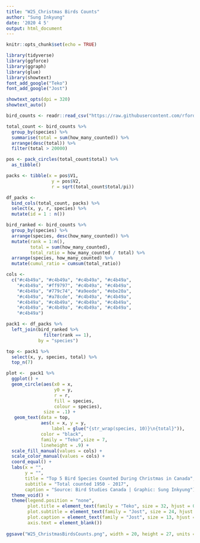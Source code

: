 ```yaml
---
title: "W25_Christmas Birds Counts"
author: "Sung Inkyung"
date: '2020 4 5'
output: html_document
---
```


```r
knitr::opts_chunk$set(echo = TRUE)
```

```r
library(tidyverse)
library(ggforce)
library(ggraph)
library(glue)
library(showtext)
font_add_google("Teko")
font_add_google("Jost")

showtext_opts(dpi = 320)
showtext_auto()
```

```r
bird_counts <- readr::read_csv("https://raw.githubusercontent.com/rfordatascience/tidytuesday/master/data/2019/2019-06-18/bird_counts.csv")
```

```r
total_count <- bird_counts %>% 
  group_by(species) %>% 
  summarise(total = sum(how_many_counted)) %>% 
  arrange(desc(total)) %>% 
  filter(total > 20000)
```

```r
pos <- pack_circles(total_count$total) %>% 
  as_tibble()

packs <- tibble(x = pos$V1,
                 y = pos$V2,
                 r = sqrt(total_count$total/pi))

df_packs <- 
  bind_cols(total_count, packs) %>% 
  select(x, y, r, species) %>% 
  mutate(id = 1 : n())

bird_ranked <- bird_counts %>% 
  group_by(species) %>% 
  arrange(species, desc(how_many_counted)) %>% 
  mutate(rank = 1:n(),
         total = sum(how_many_counted),
         total_ratio = how_many_counted / total) %>% 
  arrange(species, how_many_counted) %>% 
  mutate(cumul_ratio = cumsum(total_ratio))

cols <-
  c("#c4b49a", "#c4b49a", "#c4b49a", "#c4b49a",
    "#c4b49a", "#ff9797", "#c4b49a", "#c4b49a",
    "#c4b49a", "#779c74", "#a9eede", "#ebe20a",
    "#c4b49a", "#a78cde", "#c4b49a", "#c4b49a",
    "#c4b49a", "#c4b49a", "#c4b49a", "#c4b49a",
    "#c4b49a", "#c4b49a", "#c4b49a", "#c4b49a",
    "#c4b49a") 

pack1 <- df_packs %>% 
  left_join(bird_ranked %>% 
              filter(rank == 1),
            by = "species")

top <- pack1 %>% 
  select(x, y, species, total) %>% 
  top_n(7)
```


```r
plot <-  pack1 %>% 
  ggplot() +
  geom_circle(aes(x0 = x,
                  y0 = y, 
                  r = r,
                  fill = species,
                  colour = species),
              size = .1) +
   geom_text(data = top, 
             aes(x = x, y = y, 
                 label = glue("{str_wrap(species, 10)}\n{total}")),
             color = "black",
             family = "Teko",size = 7,
             lineheight = .9) +
  scale_fill_manual(values = cols) +
  scale_color_manual(values = cols) +
  coord_equal() +
  labs(x = "",
       y = "",
       title = "Top 5 Bird Species Counted During Christmas in Canada",
       subtitle = "Total counted 1950 - 2017",
       caption = "Source: Bird Studies Canada | Graphic: Sung Inkyung") +
  theme_void() +
  theme(legend.position = "none",
        plot.title = element_text(family = "Teko", size = 32, hjust = 0.5),
        plot.subtitle = element_text(family = "Jost", size = 24, hjust = 0.5),
        plot.caption = element_text(family = "Jost", size = 13, hjust = 0.5),
        axis.text = element_blank())
  
ggsave("W25_ChristmasBirdsCounts.png", width = 20, height = 27, units = "cm")
```

